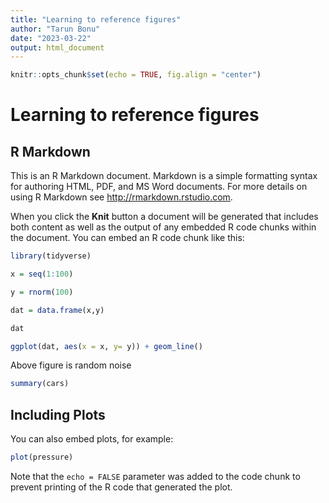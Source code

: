 ```yaml
---
title: "Learning to reference figures"
author: "Tarun Bonu"
date: "2023-03-22"
output: html_document
---
```


```r
knitr::opts_chunk$set(echo = TRUE, fig.align = "center")
```


# Learning to reference figures

## R Markdown

This is an R Markdown document. Markdown is a simple formatting syntax for authoring HTML, PDF, and MS Word documents. For more details on using R Markdown see <http://rmarkdown.rstudio.com>.

When you click the **Knit** button a document will be generated that includes both content as well as the output of any embedded R code chunks within the document. You can embed an R code chunk like this:

```r
library(tidyverse)
```

```r
x = seq(1:100)

y = rnorm(100)

dat = data.frame(x,y)

dat

ggplot(dat, aes(x = x, y= y)) + geom_line()
```
Above figure is random noise


```r
summary(cars)
```

## Including Plots

You can also embed plots, for example:

```r
plot(pressure)
```

Note that the `echo = FALSE` parameter was added to the code chunk to prevent printing of the R code that generated the plot.
